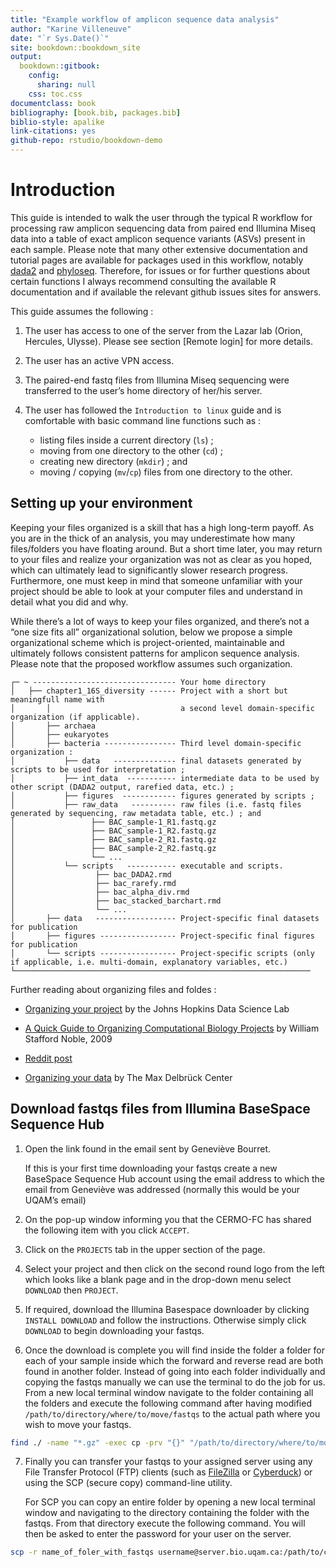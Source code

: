 ```yaml
--- 
title: "Example workflow of amplicon sequence data analysis"
author: "Karine Villeneuve"
date: "`r Sys.Date()`"
site: bookdown::bookdown_site
output: 
  bookdown::gitbook:
    config:
      sharing: null
    css: toc.css
documentclass: book
bibliography: [book.bib, packages.bib]
biblio-style: apalike
link-citations: yes
github-repo: rstudio/bookdown-demo
---
```


# Introduction

This guide is intended to walk the user through the typical R workflow for processing raw amplicon sequencing data from paired end Illumina Miseq data into a table of exact amplicon sequence variants (ASVs) present in each sample. Please note that many other extensive documentation and tutorial pages are available for packages used in this workflow, notably [dada2]() and [phyloseq](). Therefore, for issues or for further questions about certain functions I always recommend consulting the available R documentation and if available the relevant github issues sites for answers. 

This guide assumes the following : 

(1) The user has access to one of the server from the Lazar lab (Orion, Hercules, Ulysse). Please see section [Remote login] for more details. 
(2) The user has an active VPN access. 
(3) The paired-end fastq files from Illumina Miseq sequencing were transferred to the user's home directory of her/his server. 
(4) The user has followed the `Introduction to linux` guide and is comfortable with basic command line functions such as : 

    - listing files inside a current directory (`ls`) ;
    - moving from one directory to the other (`cd`) ; 
    - creating new directory (`mkdir`) ; and 
    - moving / copying (`mv`/`cp`) files from one directory to the other. 

## Setting up your environment

Keeping your files organized is a skill that has a high long-term payoff. As you are in the thick of an analysis, you may underestimate how many files/folders you have floating around. But a short time later, you may return to your files and realize your organization was not as clear as you hoped, which can ultimately lead to significantly slower research progress. Furthermore, one must keep in mind that someone unfamiliar with your project should be able to look at your computer files and understand in detail what you did and why. 

While there’s a lot of ways to keep your files organized, and there’s not a “one size fits all” organizational solution, below we propose a simple organizational scheme which is project-oriented, maintainable and ultimately follows consistent patterns for amplicon sequence analysis. Please note that the proposed workflow assumes such organization. 

```
┌─ ~ -------------------------------- Your home directory
│   ├── chapter1_16S_diversity ------ Project with a short but meaningfull name with  
│       │                             a second level domain-specific organization (if applicable). 
│       ├── archaea 
│       ├── eukaryotes
│       ├── bacteria ---------------- Third level domain-specific organization :
│           ├── data   -------------- final datasets generated by scripts to be used for interpretation ;
│           ├── int_data  ----------- intermediate data to be used by other script (DADA2 output, rarefied data, etc.) ;
│           ├── figures  ------------ figures generated by scripts ; 
│           ├── raw_data   ---------- raw files (i.e. fastq files generated by sequencing, raw metadata table, etc.) ; and
│                 ├── BAC_sample-1_R1.fastq.gz
│                 ├── BAC_sample-1_R2.fastq.gz
│                 ├── BAC_sample-2_R1.fastq.gz
│                 ├── BAC_sample-2_R2.fastq.gz
│                 └── ...
│           └── scripts   ----------- executable and scripts. 
│                  ├── bac_DADA2.rmd
│                  ├── bac_rarefy.rmd
│                  ├── bac_alpha_div.rmd
│                  ├── bac_stacked_barchart.rmd
│                  └── ... 
│       ├── data   ------------------ Project-specific final datasets for publication
│       ├── figures ----------------- Project-specific final figures for publication
│       └── scripts ----------------- Project-specific scripts (only if applicable, i.e. multi-domain, explanatory variables, etc.)
└──────────────────────────────────────────────────────────────────
``` 

Further reading about organizing files and foldes : 

- [Organizing your project](https://jhudatascience.org/Reproducibility_in_Cancer_Informatics/organizing-your-project.html) by the Johns Hopkins Data Science Lab

- [A Quick Guide to Organizing Computational Biology Projects](https://journals.plos.org/ploscompbiol/article?id=10.1371/journal.pcbi.1000424#s9) by William Stafford Noble, 2009

- [Reddit post](https://www.reddit.com/r/bioinformatics/comments/3rdlhf/help_how_do_you_organize_your_projectsfiles/)

- [Organizing your data](https://www.mdc-berlin.de/research-data-management/organizing-your-data) by The Max Delbrück Center 

## Download fastqs files from Illumina BaseSpace Sequence Hub 

1. Open the link found in the email sent by Geneviève Bourret. 

    If this is your first time downloading your fastqs create a new BaseSpace Sequence Hub account using the email address to         which the email from Geneviève was addressed (normally this would be your UQAM's email)

2. On the pop-up window informing you that the CERMO-FC has shared the following item with you click `ACCEPT`. 

3. Click on the `PROJECTS` tab in the upper section of the page. 

4. Select your project and then click on the second round logo from the left which looks like a blank page and in the drop-down menu select `DOWNLOAD` then `PROJECT`. 

5. If required, download the Illumina Basespace downloader by clicking `INSTALL DOWNLOAD` and follow the instructions. Otherwise simply click `DOWNLOAD` to begin downloading your fastqs. 

6. Once the download is complete you will find inside the folder a folder for each of your sample inside which the forward and reverse read are both found in another folder. Instead of going into each folder individually and copying the fastqs manually we can use the terminal to do the job for us. From a new local terminal window navigate to the folder containing all the folders and execute the following command after having modified `/path/to/directory/where/to/move/fastqs` to the actual path where you wish to move your fastqs. 

```bash
find ./ -name "*.gz" -exec cp -prv "{}" "/path/to/directory/where/to/move/fastqs" ";"
```

7. Finally you can transfer your fastqs to your assigned server using any File Transfer Protocol (FTP) clients (such as [FileZilla](https://filezilla-project.org/) or [Cyberduck](https://cyberduck.io/)) or using the SCP (secure copy) command-line utility. 

    For SCP you can copy an entire folder by opening a new local terminal window and navigating to the directory containing the folder with the fastqs. From that directory execute the following command. You will then be asked to enter the password for your  user on the server. 

```bash
scp -r name_of_foler_with_fastqs username@server.bio.uqam.ca:/path/to/copy/folder
```
